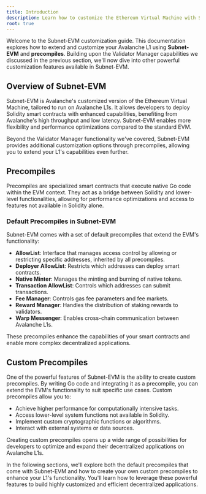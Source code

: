 ```yaml
---
title: Introduction
description: Learn how to customize the Ethereum Virtual Machine with Subnet-EVM and Precompiles.
root: true
---
```


Welcome to the Subnet-EVM customization guide. This documentation explores how to extend and customize your Avalanche L1 using **Subnet-EVM** and **precompiles**. Building upon the Validator Manager capabilities we discussed in the previous section, we'll now dive into other powerful customization features available in Subnet-EVM.

## Overview of Subnet-EVM

Subnet-EVM is Avalanche's customized version of the Ethereum Virtual Machine, tailored to run on Avalanche L1s. It allows developers to deploy Solidity smart contracts with enhanced capabilities, benefiting from Avalanche's high throughput and low latency. Subnet-EVM enables more flexibility and performance optimizations compared to the standard EVM.

Beyond the Validator Manager functionality we've covered, Subnet-EVM provides additional customization options through precompiles, allowing you to extend your L1's capabilities even further.

## Precompiles

Precompiles are specialized smart contracts that execute native Go code within the EVM context. They act as a bridge between Solidity and lower-level functionalities, allowing for performance optimizations and access to features not available in Solidity alone.

### Default Precompiles in Subnet-EVM

Subnet-EVM comes with a set of default precompiles that extend the EVM's functionality:

- **AllowList**: Interface that manages access control by allowing or restricting specific addresses, inherited by all precompiles.
- **Deployer AllowList**: Restricts which addresses can deploy smart contracts.
- **Native Minter**: Manages the minting and burning of native tokens.
- **Transaction AllowList**: Controls which addresses can submit transactions.
- **Fee Manager**: Controls gas fee parameters and fee markets.
- **Reward Manager**: Handles the distribution of staking rewards to validators.
- **Warp Messenger**: Enables cross-chain communication between Avalanche L1s.

These precompiles enhance the capabilities of your smart contracts and enable more complex decentralized applications.

## Custom Precompiles

One of the powerful features of Subnet-EVM is the ability to create custom precompiles. By writing Go code and integrating it as a precompile, you can extend the EVM's functionality to suit specific use cases. Custom precompiles allow you to:

- Achieve higher performance for computationally intensive tasks.
- Access lower-level system functions not available in Solidity.
- Implement custom cryptographic functions or algorithms.
- Interact with external systems or data sources.

Creating custom precompiles opens up a wide range of possibilities for developers to optimize and expand their decentralized applications on Avalanche L1s.

In the following sections, we'll explore both the default precompiles that come with Subnet-EVM and how to create your own custom precompiles to enhance your L1's functionality. You'll learn how to leverage these powerful features to build highly customized and efficient decentralized applications.
